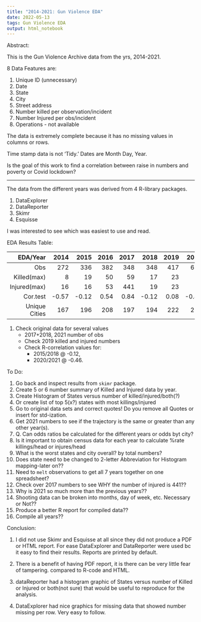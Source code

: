 ```yaml
---
title: "2014-2021: Gun Violence EDA"
date: 2022-05-13
tags: Gun Violence EDA
output: html_notebook
---
```


Abstract:

This is the Gun Violence Archive data from the yrs, 2014-2021. 

8 Data Features are:

1. Unique ID (unnecessary)
2. Date
3. State
4. City
5. Street address
6. Number killed per observation/incident
7. Number Injured per obs/incident
8. Operations - not available

The data is extremely complete because it has no missing values in columns or rows. 

Time stamp data is not 'Tidy.' Dates are Month Day, Year.

Is the goal of this work to find a correlation between raise in numbers and poverty or Covid lockdown?

---

The data from the different years was derived from 4 R-library packages.

1. DataExplorer 
2. DataReporter 
3. Skimr 
4. Esquisse 

I was interested to see which was easiest to use and read.

EDA Results Table:

|      EDA/Year |  2014 |  2015 | 2016 | 2017 |  2018 | 2019 |  2020 |  2021 |
| ------------: | ----: | ----: | ---: | ---: | ----: | ---: | ----: | ----: |
|           Obs |   272 |   336 |  382 |  348 |   348 |  417 |   611 |  2000 |
|   Killed(max) |     8 |    19 |   50 |   59 |    17 |   23 |     7 |     6 |
|  Injured(max) |    16 |    16 |   53 |  441 |    19 |   23 |    21 |     7 |
|      Cor.test | -0.57 | -0.12 | 0.54 | 0.84 | -0.12 | 0.08 | -0.46 | -0.46 |
| Unique Cities |   167 |   196 |  208 |  197 |   194 |  222 |   289 |   711 |


1. Check original data for several values
   - 2017+2018, 2021 number of obs 
   - Check 2019 killed and injured numbers
   - Check R-correlation values for:
       - 2015/2018 @ -0.12, 
       - 2020/2021 @ -0.46.
                              

To Do: 

1. Go back and inspect results from `skimr` package.
2. Create 5 or 6 number summary of Killed and Injured data by year.
3. Create Histogram of States versus number of killed/injured/both(?)
4. Or create list of top 5(x?) states with most killings/injured
5. Go to original data sets and correct quotes! Do you remove all Quotes or insert for std-ization.
6. Get 2021 numbers to see if the trajectory is the same or greater than any other year(s).
7. Q. Can odds ratios be calculated for the different years or odds byt city?
8. Is it important to obtain census data for each year to calculate %rate killings/head or injures/head
9. What is the worst states and city overall? by total numbers?
10. Does state need to be changed to 2-letter Abbreviation for Histogram mapping-later on??
11. Need to `melt` observations to get all 7 years together on one spreadsheet?
12. Check over 2017 numbers to see WHY the number of injured is 441??
13. Why is 2021 so much more than the previous years??
14. Shooting data can be broken into months, day of week, etc. Necessary or Not??
15. Produce a better R report for compiled data??
16. Compile all years??


Conclusion:

1. I did not use Skimr and Esquisse at all since they did not produce a PDF or HTML report. For ease DataExplorer and DataReporter were used bc it easy to find their results. Reports are printed by default.

2. There is a benefit of having PDF report, it is there can be very little fear of tampering. compared to R-code and HTML.

3. dataReporter had a histogram graphic of States versus number of Killed or Injured or both(not sure) that would be useful to reproduce for the analysis.

4. DataExplorer had nice graphics for missing data that showed number missing per row. Very easy to follow.

